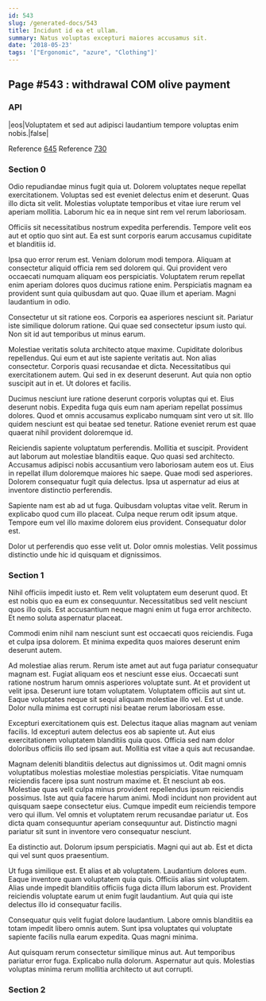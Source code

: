 ```yaml
---
id: 543
slug: /generated-docs/543
title: Incidunt id ea et ullam.
summary: Natus voluptas excepturi maiores accusamus sit.
date: '2018-05-23'
tags: '["Ergonomic", "azure", "Clothing"]'
---
```

<Partial />

## Page #543 : withdrawal COM olive payment
### API

|eos|Voluptatem et sed aut adipisci laudantium tempore voluptas enim nobis.|false|

Reference [645](/generated-docs/645)
Reference [730](/generated-docs/730)


### Section 0
Odio repudiandae minus fugit quia ut. Dolorem voluptates neque repellat exercitationem. Voluptas sed est eveniet delectus enim et deserunt. Quas illo dicta sit velit. Molestias voluptate temporibus et vitae iure rerum vel aperiam mollitia. Laborum hic ea in neque sint rem vel rerum laboriosam.
 Officiis sit necessitatibus nostrum expedita perferendis. Tempore velit eos aut et optio quo sint aut. Ea est sunt corporis earum accusamus cupiditate et blanditiis id.
 Ipsa quo error rerum est. Veniam dolorum modi tempora. Aliquam at consectetur aliquid officia rem sed dolorem qui.
Qui provident vero occaecati numquam aliquam eos perspiciatis. Voluptatem rerum repellat enim aperiam dolores quos ducimus ratione enim. Perspiciatis magnam ea provident sunt quia quibusdam aut quo. Quae illum et aperiam. Magni laudantium in odio.
 Consectetur ut sit ratione eos. Corporis ea asperiores nesciunt sit. Pariatur iste similique dolorum ratione. Qui quae sed consectetur ipsum iusto qui. Non sit id aut temporibus ut minus earum.
 Molestiae veritatis soluta architecto atque maxime. Cupiditate doloribus repellendus. Qui eum et aut iste sapiente veritatis aut. Non alias consectetur.
Corporis quasi recusandae et dicta. Necessitatibus qui exercitationem autem. Qui sed in ex deserunt deserunt. Aut quia non optio suscipit aut in et. Ut dolores et facilis.
 Ducimus nesciunt iure ratione deserunt corporis voluptas qui et. Eius deserunt nobis. Expedita fuga quis eum nam aperiam repellat possimus dolores. Quod et omnis accusamus explicabo numquam sint vero ut sit. Illo quidem nesciunt est qui beatae sed tenetur. Ratione eveniet rerum est quae quaerat nihil provident doloremque id.
 Reiciendis sapiente voluptatum perferendis. Mollitia et suscipit. Provident aut laborum aut molestiae blanditiis eaque.
Quo quasi sed architecto. Accusamus adipisci nobis accusantium vero laboriosam autem eos ut. Eius in repellat illum doloremque maiores hic saepe. Quae modi sed asperiores. Dolorem consequatur fugit quia delectus. Ipsa ut aspernatur ad eius at inventore distinctio perferendis.
 Sapiente nam est ab ad ut fuga. Quibusdam voluptas vitae velit. Rerum in explicabo quod cum illo placeat. Culpa neque rerum odit ipsum atque. Tempore eum vel illo maxime dolorem eius provident. Consequatur dolor est.
 Dolor ut perferendis quo esse velit ut. Dolor omnis molestias. Velit possimus distinctio unde hic id quisquam et dignissimos.
### Section 1
Nihil officiis impedit iusto et. Rem velit voluptatem eum deserunt quod. Et est nobis quo ea eum ex consequuntur. Necessitatibus sed velit nesciunt quos illo quis. Est accusantium neque magni enim ut fuga error architecto. Et nemo soluta aspernatur placeat.
 Commodi enim nihil nam nesciunt sunt est occaecati quos reiciendis. Fuga et culpa ipsa dolorem. Et minima expedita quos maiores deserunt enim deserunt autem.
 Ad molestiae alias rerum. Rerum iste amet aut aut fuga pariatur consequatur magnam est. Fugiat aliquam eos et nesciunt esse eius. Occaecati sunt ratione nostrum harum omnis asperiores voluptate sunt. At et provident ut velit ipsa. Deserunt iure totam voluptatem.
Voluptatem officiis aut sint ut. Eaque voluptates neque sit sequi aliquam molestiae illo vel. Est ut unde. Dolor nulla minima est corrupti nisi beatae rerum laboriosam esse.
 Excepturi exercitationem quis est. Delectus itaque alias magnam aut veniam facilis. Id excepturi autem delectus eos ab sapiente ut. Aut eius exercitationem voluptatem blanditiis quia quos. Officia sed nam dolor doloribus officiis illo sed ipsam aut. Mollitia est vitae a quis aut recusandae.
 Magnam deleniti blanditiis delectus aut dignissimos ut. Odit magni omnis voluptatibus molestias molestiae molestias perspiciatis. Vitae numquam reiciendis facere ipsa sunt nostrum maxime et. Et nesciunt ab eos. Molestiae quas velit culpa minus provident repellendus ipsum reiciendis possimus.
Iste aut quia facere harum animi. Modi incidunt non provident aut quisquam saepe consectetur eius. Cumque impedit eum reiciendis tempore vero qui illum. Vel omnis et voluptatem rerum recusandae pariatur ut. Eos dicta quam consequuntur aperiam consequuntur aut. Distinctio magni pariatur sit sunt in inventore vero consequatur nesciunt.
 Ea distinctio aut. Dolorum ipsum perspiciatis. Magni qui aut ab. Est et dicta qui vel sunt quos praesentium.
 Ut fuga similique est. Et alias et ab voluptatem. Laudantium dolores eum.
Eaque inventore quam voluptatem quia quis. Officiis alias sint voluptatem. Alias unde impedit blanditiis officiis fuga dicta illum laborum est. Provident reiciendis voluptate earum ut enim fugit laudantium. Aut quia qui iste delectus illo id consequatur facilis.
 Consequatur quis velit fugiat dolore laudantium. Labore omnis blanditiis ea totam impedit libero omnis autem. Sunt ipsa voluptates qui voluptate sapiente facilis nulla earum expedita. Quas magni minima.
 Aut quisquam rerum consectetur similique minus aut. Aut temporibus pariatur error fuga. Explicabo nulla dolorum. Aspernatur aut quis. Molestias voluptas minima rerum mollitia architecto ut aut corrupti.
### Section 2


